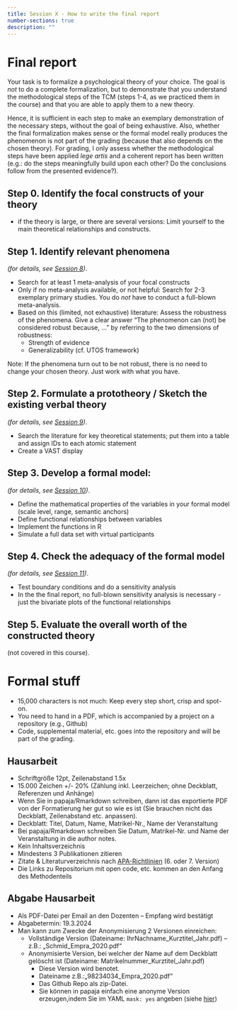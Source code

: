 ---
title: Session X - How to write the final report
number-sections: true
description: ""
---

# Final report

Your task is to formalize a psychological theory of your choice. 
The goal is *not* to do a complete formalization, but to demonstrate that you understand the methodological steps of the TCM (steps 1-4, as we practiced them in the course) and that you are able to apply them to a new theory.

Hence, it is sufficient in each step to make an exemplary demonstration of the necessary steps, without the goal of being exhaustive.
Also, whether the final formalization makes sense or the formal model really produces the phenomenon is not part of the grading (because that also depends on the chosen theory). For grading, I only assess whether the methodological steps have been applied *lege artis* and a coherent report has been written (e.g.: do the steps meaningfully build upon each other? Do the conclusions follow from the presented evidence?).

## Step 0. Identify the focal constructs of your theory

- if the theory is large, or there are several versions: Limit yourself to the main theoretical relationships and constructs.

## Step 1. Identify relevant phenomena

*(for details, see [Session 8](S8-TCM_Step1.qmd))*.

- Search for at least 1 meta-analysis of your focal constructs
- Only if no meta-analysis available, or not helpful: Search for 2-3 exemplary primary studies. You do *not* have to conduct a full-blown meta-analysis.
- Based on this (limited, not exhaustive) literature: Assess the robustness of the phenomena. Give a clear answer "The phenomenon can (not) be considered robust because, ..." by referring to the two dimensions of robustness:
  - Strength of evidence
  - Generalizability (cf. UTOS framework)

Note: If the phenomena turn out to be not robust, there is no need to change your chosen theory. Just work with what you have.

## Step 2. Formulate a prototheory / Sketch the existing verbal theory

*(for details, see [Session 9](S9-TCM_Step2.qmd))*.

- Search the literature for key theoretical statements; put them into a table and assign IDs to each atomic statement
- Create a VAST display

## Step 3. Develop a formal model:

*(for details, see [Session 10](S10-TCM_Step3.qmd))*.

- Define the mathematical properties of the variables in your formal model (scale level, range, semantic anchors)
- Define functional relationships between variables
- Implement the functions in R
- Simulate a full data set with virtual participants

## Step 4. Check the adequacy of the formal model

*(for details, see [Session 11](S11-TCM_Step4.qmd))*.

- Test boundary conditions and do a sensitivity analysis
- In the the final report, no full-blown sensitivity analysis is necessary - just the bivariate plots of the functional relationships


## Step 5. Evaluate the overall worth of the constructed theory

(not covered in this course).


# Formal stuff

- 15,000 characters is not much: Keep every step short, crisp and spot-on.
- You need to hand in a PDF, which is accompanied by a project on a repository (e.g., Github)
- Code, supplemental material, etc. goes into the repository and will be part of the grading.

## Hausarbeit

- Schriftgröße 12pt, Zeilenabstand 1.5x
- 15.000 Zeichen +/- 20% (Zählung inkl. Leerzeichen; ohne Deckblatt, Referenzen und Anhänge)
- Wenn Sie in papaja/Rmarkdown schreiben, dann ist das exportierte PDF von der Formatierung her gut so wie es ist (Sie brauchen nicht das Deckblatt, Zeilenabstand etc. anpassen).
- Deckblatt: Titel, Datum, Name, Matrikel-Nr., Name der Veranstaltung
- Bei papaja/Rmarkdown schreiben Sie Datum, Matrikel-Nr. und Name der Veranstaltung in die author notes.
- Kein Inhaltsverzeichnis
- Mindestens 3 Publikationen zitieren
- Zitate & Literaturverzeichnis nach [APA-Richtlinien](http://owl.english.purdue.edu/owl/resource/664/01/) (6. oder 7. Version)
- Die Links zu Repositorium mit open code, etc. kommen an den Anfang des Methodenteils


## Abgabe Hausarbeit

- Als PDF-Datei per Email an den Dozenten – Empfang wird bestätigt
- Abgabetermin: 19.3.2024
- Man kann zum Zwecke der Anonymisierung 2 Versionen einreichen:
  - Vollständige Version (Dateiname: IhrNachname_Kurztitel_Jahr.pdf) – z.B.: „Schmid_Empra_2020.pdf“
  - Anonymisierte Version, bei welcher der Name auf dem Deckblatt gelöscht ist (Dateiname: Matrikelnummer_Kurztitel_Jahr.pdf)
    - Diese Version wird benotet.
    - Dateiname z.B.:„98234034_Empra_2020.pdf“
    - Das Github Repo als zip-Datei.
    - Sie können in papaja einfach eine anonyme Version erzeugen,indem Sie im YAML `mask: yes` angeben (siehe [hier](https://frederikaust.com/papaja_man/r-markdown-components.html))
